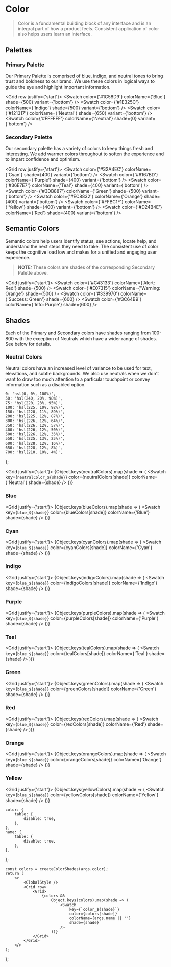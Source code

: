 


<Meta title="Foundations/Palette" />

# Color

> Color is a fundamental building block of any interface and is an integral part of how a product feels.
> Consistent application of color also helps users learn an interface.

## Palettes

### Primary Palette

Our Primary Palette is comprised of blue, indigo, and neutral tones to bring trust and boldness to our brand. We use
these colors in logical ways to guide the eye and highlight important information.

<Grid row justify={'start'}>
    <Swatch color={'#1C58D9'} colorName={'Blue'} shade={500} variant={'bottom'} />
    <Swatch color={'#1E325C'} colorName={'Indigo'} shade={500} variant={'bottom'} />
    <Swatch color={'#121317'} colorName={'Neutral'} shade={650} variant={'bottom'} />
    <Swatch color={'#FFFFFF'} colorName={'Neutral'} shade={0} variant={'bottom'} />
</Grid>

### Secondary Palette

Our secondary palette has a variety of colors to keep things fresh and interesting. We add warmer colors throughout to
soften the experience and to impart confidence and optimism.

<Grid row justify={'start'}>
    <Swatch color={'#32A4EC'} colorName={'Cyan'} shade={400} variant={'bottom'} />
    <Swatch color={'#6167BD'} colorName={'Purple'} shade={400} variant={'bottom'} />
    <Swatch color={'#36E7E7'} colorName={'Teal'} shade={400} variant={'bottom'} />
    <Swatch color={'#3DB887'} colorName={'Green'} shade={500} variant={'bottom'} />
    <Swatch color={'#EC8832'} colorName={'Orange'} shade={400} variant={'bottom'} />
    <Swatch color={'#FFBC1F'} colorName={'Yellow'} shade={400} variant={'bottom'} />
    <Swatch color={'#D24B4E'} colorName={'Red'} shade={400} variant={'bottom'} />
</Grid>

## Semantic Colors

Semantic colors help users identify status, see actions, locate help, and understand the next steps they need to take.
The consistent use of color keeps the cognitive load low and makes for a unified and engaging user experience.

> **NOTE:** These colors are shades of the corresponding Secondary Palette above.

<Grid justify={'start'}>
    <Swatch color={'#C43133'} colorName={'Alert: Red'} shade={500} />
    <Swatch color={'#E07315'} colorName={'Warning: Orange'} shade={500} />
    <Swatch color={'#339970'} colorName={'Success: Green'} shade={600} />
    <Swatch color={'#3C64B9'} colorName={'Info: Purple'} shade={600} />
</Grid>

## Shades

Each of the Primary and Secondary colors have shades ranging from 100-800 with the exception of Neutrals which have a
wider range of shades. See below for details.

### Neutral Colors

Neutral colors have an increased level of variance to be used for text, elevations, and subtle backgrounds. We also use
neutrals when we don't want to draw too much attention to a particular touchpoint or convey information such as a
disabled option.

    0: 'hsl(0, 0%, 100%)',
    50: 'hsl(240, 20%, 98%)',
    75: 'hsl(220, 23%, 95%)',
    100: 'hsl(225, 10%, 92%)',
    150: 'hsl(220, 11%, 89%)',
    200: 'hsl(225, 12%, 87%)',
    300: 'hsl(226, 12%, 64%)',
    350: 'hsl(226, 12%, 57%)',
    400: 'hsl(226, 12%, 50%)',
    500: 'hsl(226, 12%, 35%)',
    550: 'hsl(225, 13%, 25%)',
    600: 'hsl(228, 12%, 16%)',
    650: 'hsl(228, 12%, 8%)',
    700: 'hsl(210, 10%, 4%)',
};

<Grid justify={'start'}>
    {Object.keys(neutralColors).map(shade => (
        <Swatch key={`neutralColor_${shade}`} color={neutralColors[shade]} colorName={'Neutral'} shade={shade} />
    ))}
</Grid>

### Blue


<Grid justify={'start'}>
    {Object.keys(blueColors).map(shade => (
        <Swatch key={`blue_${shade}`} color={blueColors[shade]} colorName={'Blue'} shade={shade} />
    ))}
</Grid>

### Cyan


<Grid justify={'start'}>
    {Object.keys(cyanColors).map(shade => (
        <Swatch key={`blue_${shade}`} color={cyanColors[shade]} colorName={'Cyan'} shade={shade} />
    ))}
</Grid>

### Indigo


<Grid justify={'start'}>
    {Object.keys(indigoColors).map(shade => (
        <Swatch key={`blue_${shade}`} color={indigoColors[shade]} colorName={'Indigo'} shade={shade} />
    ))}
</Grid>

### Purple


<Grid justify={'start'}>
    {Object.keys(purpleColors).map(shade => (
        <Swatch key={`blue_${shade}`} color={purpleColors[shade]} colorName={'Purple'} shade={shade} />
    ))}
</Grid>

### Teal


<Grid justify={'start'}>
    {Object.keys(tealColors).map(shade => (
        <Swatch key={`blue_${shade}`} color={tealColors[shade]} colorName={'Teal'} shade={shade} />
    ))}
</Grid>

### Green


<Grid justify={'start'}>
    {Object.keys(greenColors).map(shade => (
        <Swatch key={`blue_${shade}`} color={greenColors[shade]} colorName={'Green'} shade={shade} />
    ))}
</Grid>

### Red


<Grid justify={'start'}>
    {Object.keys(redColors).map(shade => (
        <Swatch key={`blue_${shade}`} color={redColors[shade]} colorName={'Red'} shade={shade} />
    ))}
</Grid>

### Orange


<Grid justify={'start'}>
    {Object.keys(orangeColors).map(shade => (
        <Swatch key={`blue_${shade}`} color={orangeColors[shade]} colorName={'Orange'} shade={shade} />
    ))}
</Grid>

### Yellow


<Grid justify={'start'}>
    {Object.keys(yellowColors).map(shade => (
        <Swatch key={`blue_${shade}`} color={yellowColors[shade]} colorName={'Yellow'} shade={shade} />
    ))}
</Grid>

    color: {
        table: {
            disable: true,
        },
    },
    name: {
        table: {
            disable: true,
        },
    },
};

    const colors = createColorShades(args.color);
    return (
        <>
            <GlobalStyle />
            <Grid row>
                <Grid>
                    {colors &&
                        Object.keys(colors).map(shade => (
                            <Swatch
                                key={`color_${shade}`}
                                color={colors[shade]}
                                colorName={args.name || ''}
                                shade={shade}
                            />
                        ))}
                </Grid>
            </Grid>
        </>
    );
};

<Canvas hidden>
    <Story
        name="Custom Color"
        argTypes={{
            color: { control: 'color' },
        }}
        args={{
            color: '#14E7D1',
        }}
    >
        {Template.bind({})}
    </Story>
    <Story
        name="Blue"
        argTypes={argTypes}
        args={{
            name: 'Blue',
            color: '#1C58D9',
        }}
    >
        {Template.bind({})}
    </Story>
    <Story
        name="Cyan"
        argTypes={argTypes}
        args={{
            name: 'Cyan',
            color: '#1592E0',
        }}
    >
        {Template.bind({})}
    </Story>
    <Story
        name="Indigo"
        argTypes={argTypes}
        args={{
            name: 'Indigo',
            color: '#1E325C',
        }}
    >
        {Template.bind({})}
    </Story>
    <Story
        name="Purple"
        argTypes={argTypes}
        args={{
            name: 'Purple',
            color: '#484FAD',
        }}
    >
        {Template.bind({})}
    </Story>
    <Story
        name="Teal"
        argTypes={argTypes}
        args={{
            name: 'Teal',
            color: '#1ADBDB',
        }}
    >
        {Template.bind({})}
    </Story>
    <Story
        name="Green"
        argTypes={argTypes}
        args={{
            name: 'Green',
            color: '#3DB887',
        }}
    >
        {Template.bind({})}
    </Story>
    <Story
        name="Red"
        argTypes={argTypes}
        args={{
            name: 'Red',
            color: '#C43133',
        }}
    >
        {Template.bind({})}
    </Story>
    <Story
        name="Orange"
        argTypes={argTypes}
        args={{
            name: 'Orange',
            color: '#E07315',
        }}
    >
        {Template.bind({})}
    </Story>
    <Story
        name="Yellow"
        argTypes={argTypes}
        args={{
            name: 'Yellow',
            color: '#7A5600',
        }}
    >
        {Template.bind({})}
    </Story>
</Canvas>
